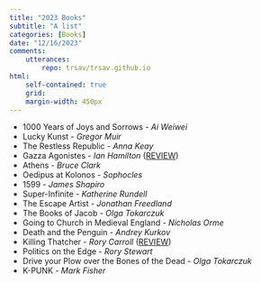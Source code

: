 ```yaml
---
title: "2023 Books"
subtitle: "A list"
categories: [Books]
date: "12/16/2023"
comments:
    utterances:
        repo: trsav/trsav.github.io
html: 
    self-contained: true
    grid: 
    margin-width: 450px
---
```


:::{.cleanbox}
- 1000 Years of Joys and Sorrows - _Ai Weiwei_ 
- Lucky Kunst - _Gregor Muir_
- The Restless Republic - _Anna Keay_ 
- Gazza Agonistes - _Ian Hamilton_ ([REVIEW](https://sav.phd/posts/gazza_agonistes/))
- Athens - _Bruce Clark_ 
- Oedipus at Kolonos - _Sophocles_
- 1599 - _James Shapiro_
- Super-Infinite - _Katherine Rundell_
- The Escape Artist - _Jonathan Freedland_
- The Books of Jacob - _Olga Tokarczuk_
- Going to Church in Medieval England - _Nicholas Orme_
- Death and the Penguin - _Andrey Kurkov_
- Killing Thatcher - _Rory Carroll_ ([REVIEW](https://sav.phd/posts/thatcher_review))
- Politics on the Edge - _Rory Stewart_ 
- Drive your Plow over the Bones of the Dead - _Olga Tokarczuk_
- K-PUNK - _Mark Fisher_
:::